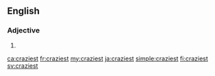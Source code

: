 ==English==

===Adjective===
{{head|en|adjective superlative form}}

# {{en-superlative of|crazy}}

[[ca:craziest]]
[[fr:craziest]]
[[my:craziest]]
[[ja:craziest]]
[[simple:craziest]]
[[fi:craziest]]
[[sv:craziest]]